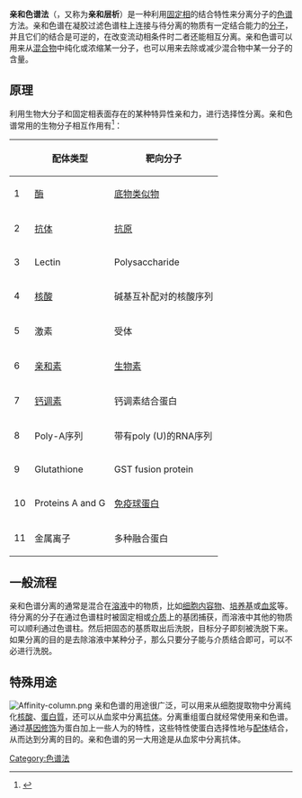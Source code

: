'''亲和色谱法'''（{{lang-en|Affinity chromatography}}，又称为'''亲和层析'''）是一种利用[[固定相|固定相]]的结合特性来分离分子的[[色谱|色谱]]方法。亲和色谱在凝胶过滤色谱柱上连接与待分离的物质有一定结合能力的[[分子|分子]]，并且它们的结合是可逆的，在改变流动相条件时二者还能相互分离。亲和色谱可以用来从[[混合物|混合物]]中纯化或浓缩某一分子，也可以用来去除或减少混合物中某一分子的含量。

== 原理 ==
利用生物大分子和固定相表面存在的某种特异性亲和力，进行选择性分离。亲和色谱常用的生物分子相互作用有<ref>{{Cite book|title=Biophysics and Molecular Biology|last=Kumar|first=Pranav|publisher=Pathfinder Publication|year=2018|isbn=978-93-80473-15-4|location=New Delhi|pages=11}}</ref>：
{| class="wikitable floatright"
|+
!
!配体类型
!靶向分子
|-
|1
|[[酶|酶]]
|[[底物类似物|底物类似物]]
|-
|2
|[[抗体|抗体]]
|[[抗原|抗原]]
|-
|3
|Lectin
|Polysaccharide
|-
|4
|[[核酸|核酸]]
|碱基互补配对的核酸序列
|-
|5
|激素
|受体
|-
|6
|[[亲和素|亲和素]]
|[[生物素|生物素]]
|-
|7
|[[钙调素|钙调素]]
|钙调素结合蛋白
|-
|8
| Poly-A序列
| 带有poly (U)的RNA序列
|-
|9
|Glutathione
|GST fusion protein
|-
|10
|Proteins A and G
|[[免疫球蛋白|免疫球蛋白]]
|-
|11
|金属离子
|多种融合蛋白
|}

== 一般流程 ==
亲和色谱分离的通常是混合在[[溶液|溶液]]中的物质，比如[[细胞内容物|细胞内容物]]、[[培养基|培养基]]或[[血浆|血浆]]等。待分离的分子在通过色谱柱时被固定相或[[介质|介质]]上的基团捕获，而溶液中其他的物质可以顺利通过色谱柱。然后把固态的基质取出后洗脱，目标分子即刻被洗脱下来。如果分离的目的是去除溶液中某种分子，那么只要分子能与介质结合即可，可以不必进行洗脱。

== 特殊用途 ==
[[File:Affinity-column.png|left]]
亲和色谱的用途很广泛，可以用来从细胞提取物中分离纯化[[核酸|核酸]]、[[蛋白質|蛋白質]]，还可以从血浆中分离[[抗体|抗体]]。分离重组蛋白就经常使用亲和色谱。通过[[基因修饰|基因修饰]]为蛋白加上一些人为的特性，这些特性使蛋白选择性地与[[配体_(生物化学)|配体]]结合，从而达到分离的目的。亲和色谱的另一大用途是从血浆中分离抗体。

{{色谱法}}
{{分离过程}}

[[Category:色谱法|Category:色谱法]]